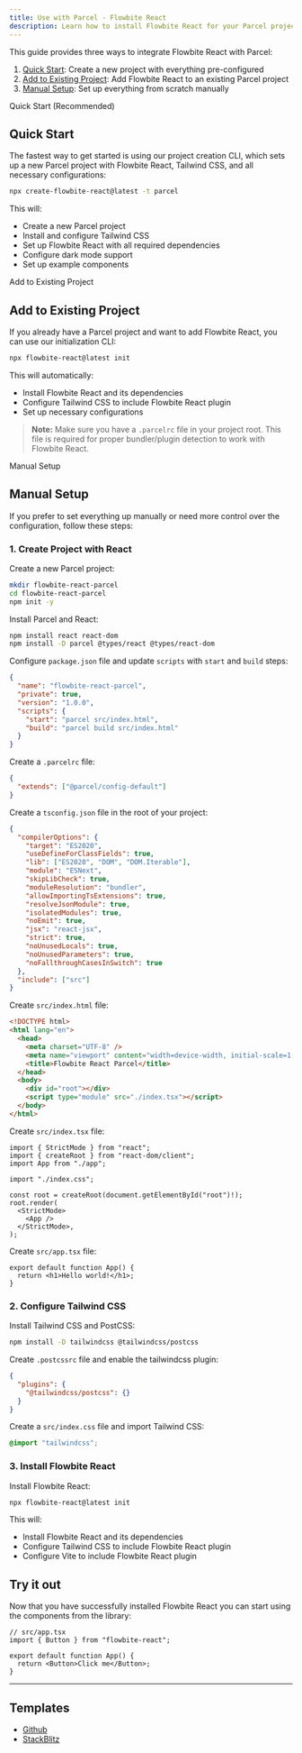 ```yaml
---
title: Use with Parcel - Flowbite React
description: Learn how to install Flowbite React for your Parcel project and start developing modern web applications with interactive components
---
```


This guide provides three ways to integrate Flowbite React with Parcel:

1. [Quick Start](#quick-start): Create a new project with everything pre-configured
2. [Add to Existing Project](#add-to-existing-project): Add Flowbite React to an existing Parcel project
3. [Manual Setup](#manual-setup): Set up everything from scratch manually

<TextDivider>Quick Start (Recommended)</TextDivider>

## Quick Start

The fastest way to get started is using our project creation CLI, which sets up a new Parcel project with Flowbite React, Tailwind CSS, and all necessary configurations:

```bash
npx create-flowbite-react@latest -t parcel
```

This will:

- Create a new Parcel project
- Install and configure Tailwind CSS
- Set up Flowbite React with all required dependencies
- Configure dark mode support
- Set up example components

<TextDivider>Add to Existing Project</TextDivider>

## Add to Existing Project

If you already have a Parcel project and want to add Flowbite React, you can use our initialization CLI:

```bash
npx flowbite-react@latest init
```

This will automatically:

- Install Flowbite React and its dependencies
- Configure Tailwind CSS to include Flowbite React plugin
- Set up necessary configurations

> **Note:** Make sure you have a `.parcelrc` file in your project root. This file is required for proper bundler/plugin detection to work with Flowbite React.

<TextDivider>Manual Setup</TextDivider>

## Manual Setup

If you prefer to set everything up manually or need more control over the configuration, follow these steps:

### 1. Create Project with React

Create a new Parcel project:

```bash
mkdir flowbite-react-parcel
cd flowbite-react-parcel
npm init -y
```

Install Parcel and React:

```bash
npm install react react-dom
npm install -D parcel @types/react @types/react-dom
```

Configure `package.json` file and update `scripts` with `start` and `build` steps:

```json {6,7}
{
  "name": "flowbite-react-parcel",
  "private": true,
  "version": "1.0.0",
  "scripts": {
    "start": "parcel src/index.html",
    "build": "parcel build src/index.html"
  }
}
```

Create a `.parcelrc` file:

```json
{
  "extends": ["@parcel/config-default"]
}
```

Create a `tsconfig.json` file in the root of your project:

```json
{
  "compilerOptions": {
    "target": "ES2020",
    "useDefineForClassFields": true,
    "lib": ["ES2020", "DOM", "DOM.Iterable"],
    "module": "ESNext",
    "skipLibCheck": true,
    "moduleResolution": "bundler",
    "allowImportingTsExtensions": true,
    "resolveJsonModule": true,
    "isolatedModules": true,
    "noEmit": true,
    "jsx": "react-jsx",
    "strict": true,
    "noUnusedLocals": true,
    "noUnusedParameters": true,
    "noFallthroughCasesInSwitch": true
  },
  "include": ["src"]
}
```

Create `src/index.html` file:

```html
<!DOCTYPE html>
<html lang="en">
  <head>
    <meta charset="UTF-8" />
    <meta name="viewport" content="width=device-width, initial-scale=1.0" />
    <title>Flowbite React Parcel</title>
  </head>
  <body>
    <div id="root"></div>
    <script type="module" src="./index.tsx"></script>
  </body>
</html>
```

Create `src/index.tsx` file:

```tsx
import { StrictMode } from "react";
import { createRoot } from "react-dom/client";
import App from "./app";

import "./index.css";

const root = createRoot(document.getElementById("root")!);
root.render(
  <StrictMode>
    <App />
  </StrictMode>,
);
```

Create `src/app.tsx` file:

```tsx
export default function App() {
  return <h1>Hello world!</h1>;
}
```

### 2. Configure Tailwind CSS

Install Tailwind CSS and PostCSS:

```bash
npm install -D tailwindcss @tailwindcss/postcss
```

Create `.postcssrc` file and enable the tailwindcss plugin:

```json
{
  "plugins": {
    "@tailwindcss/postcss": {}
  }
}
```

Create a `src/index.css` file and import Tailwind CSS:

```css
@import "tailwindcss";
```

### 3. Install Flowbite React

Install Flowbite React:

```bash
npx flowbite-react@latest init
```

This will:

- Install Flowbite React and its dependencies
- Configure Tailwind CSS to include Flowbite React plugin
- Configure Vite to include Flowbite React plugin

## Try it out

Now that you have successfully installed Flowbite React you can start using the components from the library:

```tsx
// src/app.tsx
import { Button } from "flowbite-react";

export default function App() {
  return <Button>Click me</Button>;
}
```

<hr />

## Templates

- [Github](https://github.com/themesberg/flowbite-react-template-parcel)
- [StackBlitz](https://stackblitz.com/edit/flowbite-react-template-parcel)
